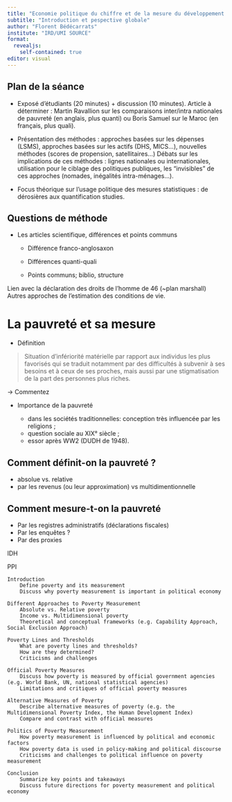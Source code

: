 ```yaml
---
title: "Economie politique du chiffre et de la mesure du développement durable"
subtitle: "Introduction et pespective globale"
author: "Florent Bédécarrats"
institute: "IRD/UMI SOURCE"
format: 
  revealjs:
    self-contained: true
editor: visual
---
```


## Plan de la séance

-   Exposé d'étudiants (20 minutes) + discussion (10 minutes). Article à déterminer : Martin Ravallion sur les comparaisons inter/intra nationales de pauvreté (en anglais, plus quanti) ou Boris Samuel sur le Maroc (en français, plus quali).

-   Présentation des méthodes : approches basées sur les dépenses (LSMS), approches basées sur les actifs (DHS, MICS...), nouvelles méthodes (scores de propension, satellitaires...) Débats sur les implications de ces méthodes : lignes nationales ou internationales, utilisation pour le ciblage des politiques publiques, les "invisibles" de ces approches (nomades, inégalités intra-ménages...).

-   Focus théorique sur l'usage politique des mesures statistiques : de dérosières aux quantification studies.


## Questions de méthode

-   Les articles scientifique, différences et points communs

    -   Différence franco-anglosaxon

    -   Différences quanti-quali

    -   Points communs; biblio, structure

Lien avec la déclaration des droits de l'homme de 46 (~plan marshall)
Autres approches de l'estimation des conditions de vie.

# La pauvreté et sa mesure

- Définition

> Situation d'infériorité matérielle par rapport aux individus les plus favorisés qui se traduit notamment par des difficultés à subvenir à ses besoins et à ceux de ses proches, mais aussi par une stigmatisation de la part des personnes plus riches.

-> Commentez

::: {.fade-in}
- Importance de la pauvreté
    
    - dans les sociétés traditionnelles: conception très influencée par les religions ; 
    - question sociale au XIX° siècle ;
    - essor après WW2 (DUDH de 1948).
:::

## Comment définit-on la pauvreté ?
- absolue vs. relative
- par les revenus (ou leur approximation) vs multidimentionnelle

## Comment mesure-t-on la pauvreté
- Par les registres administratifs (déclarations fiscales)
- Par les enquêtes ?
- Par des proxies



IDH

PPI


    Introduction
        Define poverty and its measurement
        Discuss why poverty measurement is important in political economy

    Different Approaches to Poverty Measurement
        Absolute vs. Relative poverty
        Income vs. Multidimensional poverty
        Theoretical and conceptual frameworks (e.g. Capability Approach, Social Exclusion Approach)

    Poverty Lines and Thresholds
        What are poverty lines and thresholds?
        How are they determined?
        Criticisms and challenges

    Official Poverty Measures
        Discuss how poverty is measured by official government agencies (e.g. World Bank, UN, national statistical agencies)
        Limitations and critiques of official poverty measures

    Alternative Measures of Poverty
        Describe alternative measures of poverty (e.g. the Multidimensional Poverty Index, the Human Development Index)
        Compare and contrast with official measures

    Politics of Poverty Measurement
        How poverty measurement is influenced by political and economic factors
        How poverty data is used in policy-making and political discourse
        Criticisms and challenges to political influence on poverty measurement

    Conclusion
        Summarize key points and takeaways
        Discuss future directions for poverty measurement and political economy